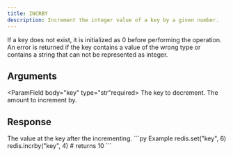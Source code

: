 ```yaml
---
title: INCRBY
description: Increment the integer value of a key by a given number.
---
```


If a key does not exist, it is initialized as 0 before performing the operation. An error is returned if the key contains a value of the wrong type or contains a string that can not be represented as integer.

## Arguments

<ParamField body="key" type="str"required>
The key to decrement.
</ParamField>
<ParamField body="incrementBy" type="int" required>
The amount to increment by.
</ParamField>


## Response

<ResponseField  type="int" required>
The value at the key after the incrementing.
</ResponseField>

<RequestExample>
```py Example
redis.set("key", 6)
redis.incrby("key", 4)
# returns 10
```
</RequestExample>